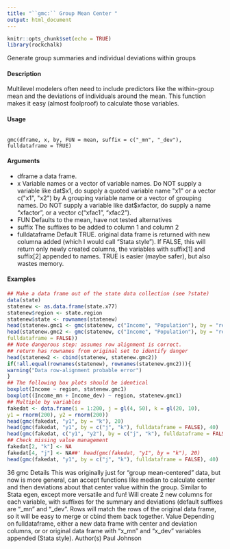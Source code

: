 ```yaml
---
title: "``gmc:`` Group Mean Center "
output: html_document
---
```


```r
knitr::opts_chunk$set(echo = TRUE)
library(rockchalk)
```

Generate group summaries and individual deviations
within groups

#### Description

Multilevel modelers often need to include predictors like the within-group mean and the deviations
of individuals around the mean. This function makes it easy (almost foolproof) to calculate those
variables.

#### Usage
<pre><code>
gmc(dframe, x, by, FUN = mean, suffix = c("_mn", "_dev"),
fulldataframe = TRUE)
</code></pre>

#### Arguments
* dframe a data frame.
* x Variable names or a vector of variable names. Do NOT supply a variable like
dat$x1, do supply a quoted variable name "x1" or a vector c("x1", "x2")
by A grouping variable name or a vector of grouping names. Do NOT supply a
variable like dat$xfactor, do supply a name "xfactor", or a vector c("xfac1",
"xfac2").
* FUN Defaults to the mean, have not tested alternatives
* suffix The suffixes to be added to column 1 and column 2
* fulldataframe Default TRUE. original data frame is returned with new columna added (which I
would call "Stata style"). If FALSE, this will return only newly created columns,
the variables with suffix[1] and suffix[2] appended to names. TRUE is easier
(maybe safer), but also wastes memory.


#### Examples
```r
## Make a data frame out of the state data collection (see ?state)
data(state)
statenew <- as.data.frame(state.x77)
statenew$region <- state.region
statenew$state <- rownames(statenew)
head(statenew.gmc1 <- gmc(statenew, c("Income", "Population"), by = "region"))
head(statenew.gmc2 <- gmc(statenew, c("Income", "Population"), by = "region",
fulldataframe = FALSE))
## Note dangerous step: assumes row alignment is correct.
## return has rownames from original set to identify danger
head(statenew2 <- cbind(statenew, statenew.gmc2))
if(!all.equal(rownames(statenew), rownames(statenew.gmc2))){
warning("Data row-alignment probable error")
}
## The following box plots should be identical
boxplot(Income ~ region, statenew.gmc1)
boxplot((Income_mn + Income_dev) ~ region, statenew.gmc1)
## Multiple by variables
fakedat <- data.frame(i = 1:200, j = gl(4, 50), k = gl(20, 10),
y1 = rnorm(200), y2 = rnorm(200))
head(gmc(fakedat, "y1", by = "k"), 20)
head(gmc(fakedat, "y1", by = c("j", "k"), fulldataframe = FALSE), 40)
head(gmc(fakedat, c("y1", "y2"), by = c("j", "k"), fulldataframe = FALSE))
## Check missing value management
fakedat[2, "k"] <- NA
fakedat[4, "j"] <- NA##' head(gmc(fakedat, "y1", by = "k"), 20)
head(gmc(fakedat, "y1", by = c("j", "k"), fulldataframe = FALSE), 40)
```

36 gmc
Details
This was originally just for "group mean-centered" data, but now is more general, can accept functions
like median to calculate center and then deviations about that center value within the group.
Similar to Stata egen, except more versatile and fun! Will create 2 new columns for each variable,
with suffixes for the summary and deviations (default suffixes are "_mn" and "_dev". Rows will
match the rows of the original data frame, so it will be easy to merge or cbind them back together.
Value
Depending on fulldataframe, either a new data frame with center and deviation columns, or or
original data frame with "x_mn" and "x_dev" variables appended (Stata style).
Author(s)
Paul Johnson

